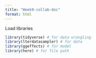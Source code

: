 ```yaml
---
title: "Week9-collab-doc"
format: html
---
```


Load libraries

```r
library(tidyverse) # for data wrangling
library(lterdatasampler) # for data
library(ggeffects) # for model
library(here) # for file path
```

